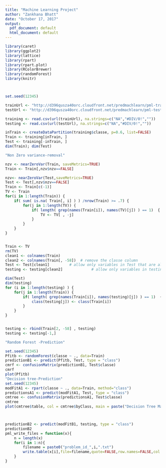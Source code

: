 ---
title: "Machine Learning Project"
author: "Zankhana Bhatt"
date: "October 17, 2017"
output:
  pdf_document: default
  html_document: default
---

```{r}


library(caret)
library(ggplot2)
library(lattice)
library(rpart)
library(rpart.plot)
library(RColorBrewer)
library(randomForest)
library(knitr)



set.seed(12345)

trainUrl <- "http://d396qusza40orc.cloudfront.net/predmachlearn/pml-training.csv"
testUrl <- "http://d396qusza40orc.cloudfront.net/predmachlearn/pml-testing.csv"

training <- read.csv(url(trainUrl), na.strings=c("NA","#DIV/0!",""))
testing <- read.csv(url(testUrl), na.strings=c("NA","#DIV/0!",""))

inTrain <- createDataPartition(training$classe, p=0.6, list=FALSE)
Train <- training[inTrain, ]
Test <- training[-inTrain, ]
dim(Train); dim(Test)

"Non Zero variance-removal"

nzv <- nearZeroVar(Train, saveMetrics=TRUE)
Train <- Train[,nzv$nzv==FALSE]

nzv<- nearZeroVar(Test,saveMetrics=TRUE)
Test <- Test[,nzv$nzv==FALSE]
Train <- Train[c(-1)]
TV <- Train
for(i in 1:length(Train)) {
    if( sum( is.na( Train[, i] ) ) /nrow(Train) >= .7) {
        for(j in 1:length(TV)) {
            if( length( grep(names(Train[i]), names(TV)[j]) ) == 1)  {
                TV <- TV[ , -j]
            }   
        } 
    }
}


Train <- TV
rm(TV)
clean1 <- colnames(Train)
clean2 <- colnames(Train[, -58])  # remove the classe column
Test <- Test[clean1]         # allow only variables in Test that are also in Train
testing <- testing[clean2]             # allow only variables in testing that are also in Train

dim(Test)
dim(testing)
for (i in 1:length(testing) ) {
    for(j in 1:length(Train)) {
        if( length( grep(names(Train[i]), names(testing)[j]) ) == 1)  {
            class(testing[j]) <- class(Train[i])
        }      
    }      
}


testing <- rbind(Train[2, -58] , testing)
testing <- testing[-1,]

"Random Forest -Prediction"

set.seed(12345)
Pfitb <- randomForest(classe ~ ., data=Train)
predictionB1 <- predict(Pfitb, Test, type = "class")
cmrf <- confusionMatrix(predictionB1, Test$classe)
cmrf
plot(Pfitb)
"Decision tree-Prediction"
set.seed(12345)
modFitA1 <- rpart(classe ~ ., data=Train, method="class")
predictionsA1 <- predict(modFitA1, Test, type = "class")
cmtree <- confusionMatrix(predictionsA1, Test$classe)
cmtree
plot(cmtree$table, col = cmtree$byClass, main = paste("Decision Tree Matrix: Accuracy =", round(cmtree$overall['Accuracy'], 4)))



predictionB2 <- predict(modFitB1, testing, type = "class")
predictionB2
pml_write_files = function(x){
    n = length(x)
    for(i in 1:n){
        filename = paste0("problem_id_",i,".txt")
        write.table(x[i],file=filename,quote=FALSE,row.names=FALSE,col.names=FALSE)
    }
}

```

